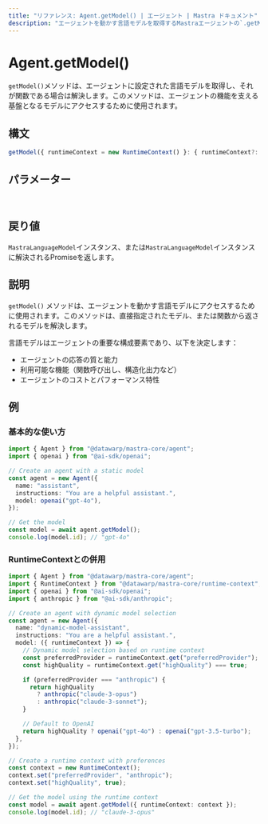 ```yaml
---
title: "リファレンス: Agent.getModel() | エージェント | Mastra ドキュメント"
description: "エージェントを動かす言語モデルを取得するMastraエージェントの`.getModel()`メソッドに関するドキュメント。"
---
```


# Agent.getModel()

`getModel()`メソッドは、エージェントに設定された言語モデルを取得し、それが関数である場合は解決します。このメソッドは、エージェントの機能を支える基盤となるモデルにアクセスするために使用されます。

## 構文

```typescript
getModel({ runtimeContext = new RuntimeContext() }: { runtimeContext?: RuntimeContext } = {}): MastraLanguageModel | Promise<MastraLanguageModel>
```

## パラメーター

<br />
<PropertiesTable
  content={[
    {
      name: "runtimeContext",
      type: "RuntimeContext",
      isOptional: true,
      description:
        "依存性注入やコンテキスト情報のためのランタイムコンテキスト。",
    },
  ]}
/>

## 戻り値

`MastraLanguageModel`インスタンス、または`MastraLanguageModel`インスタンスに解決されるPromiseを返します。

## 説明

`getModel()` メソッドは、エージェントを動かす言語モデルにアクセスするために使用されます。このメソッドは、直接指定されたモデル、または関数から返されるモデルを解決します。

言語モデルはエージェントの重要な構成要素であり、以下を決定します：

- エージェントの応答の質と能力
- 利用可能な機能（関数呼び出し、構造化出力など）
- エージェントのコストとパフォーマンス特性

## 例

### 基本的な使い方

```typescript
import { Agent } from "@datawarp/mastra-core/agent";
import { openai } from "@ai-sdk/openai";

// Create an agent with a static model
const agent = new Agent({
  name: "assistant",
  instructions: "You are a helpful assistant.",
  model: openai("gpt-4o"),
});

// Get the model
const model = await agent.getModel();
console.log(model.id); // "gpt-4o"
```

### RuntimeContextとの併用

```typescript
import { Agent } from "@datawarp/mastra-core/agent";
import { RuntimeContext } from "@datawarp/mastra-core/runtime-context";
import { openai } from "@ai-sdk/openai";
import { anthropic } from "@ai-sdk/anthropic";

// Create an agent with dynamic model selection
const agent = new Agent({
  name: "dynamic-model-assistant",
  instructions: "You are a helpful assistant.",
  model: ({ runtimeContext }) => {
    // Dynamic model selection based on runtime context
    const preferredProvider = runtimeContext.get("preferredProvider");
    const highQuality = runtimeContext.get("highQuality") === true;

    if (preferredProvider === "anthropic") {
      return highQuality
        ? anthropic("claude-3-opus")
        : anthropic("claude-3-sonnet");
    }

    // Default to OpenAI
    return highQuality ? openai("gpt-4o") : openai("gpt-3.5-turbo");
  },
});

// Create a runtime context with preferences
const context = new RuntimeContext();
context.set("preferredProvider", "anthropic");
context.set("highQuality", true);

// Get the model using the runtime context
const model = await agent.getModel({ runtimeContext: context });
console.log(model.id); // "claude-3-opus"
```
